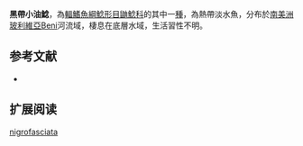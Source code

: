 {{Speciesbox
| name = 黑帶小油鯰
| image = 
| image_width = 250px
| status = NE
| status_system = IUCN3.1
| genus = Pimelodella
| species = nigrofasciata
| authority = [[Perugia|Perugia]], 1897
| synonyms = *''Pimelodus nigrofasciatus '',Perugia, 1897 
}}

'''黑帶小油鯰'''，為[[輻鰭魚綱|輻鰭魚綱]][[鯰形目|鯰形目]][[鼬鯰科|鼬鯰科]]的其中一[[種|種]]，為熱帶淡水魚，分布於[[南美洲|南美洲]][[玻利維亞|玻利維亞]]Beni河流域，棲息在底層水域，生活習性不明。

==参考文献==
*{{FishBase_species|genus=Pimelodella|species=nigrofasciata|year=2015|month=6}}

== 扩展阅读 ==
{{refbegin}}
{{wikispecies-inline|Pimelodella nigrofasciata|黑帶小油鯰}}
{{refend}}
{{Taxonbar|from=Q5566718}}

[[Category:小油鯰屬|nigrofasciata]]